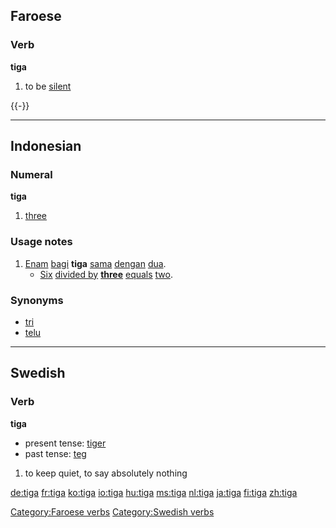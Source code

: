 ==Faroese==
{{fo-conj|groupe=
|inf=tiga
|prp=tigandi
|pp=tagdur
|sup=tagt
|p.1s=tigi
|p.2s=tigur
|p.3s=tigur
|p.p=tiga
|ps.1s=tagdi
|ps.2s=tagdi
|ps.3s=tagdi
|ps.p=tagdu
|imp.s=tig
|imp.p=tigið
}}

===Verb===
'''tiga'''

# to be [[silent]]

{{-}}

[[Category:Faroese verbs]]

----

==Indonesian==

===Numeral===
'''tiga'''

# {{cardinal|lang=id}} [[three]]

===Usage notes===
# [[enam|Enam]] [[bagi]] '''tiga''' [[sama]] [[dengan]] [[dua]].
#* [[six|Six]] [[divided by]] '''[[three]]''' [[equal]]s [[two]].

===Synonyms===
* [[tri]]
* [[telu]]

----

==Swedish==

===Verb===
'''tiga'''

*present tense: [[tiger#Swedish|tiger]]
*past tense: [[teg#Swedish|teg]]

# to keep quiet, to say absolutely nothing

[[Category:Swedish verbs]]

[[de:tiga]]
[[fr:tiga]]
[[ko:tiga]]
[[io:tiga]]
[[hu:tiga]]
[[ms:tiga]]
[[nl:tiga]]
[[ja:tiga]]
[[fi:tiga]]
[[zh:tiga]]